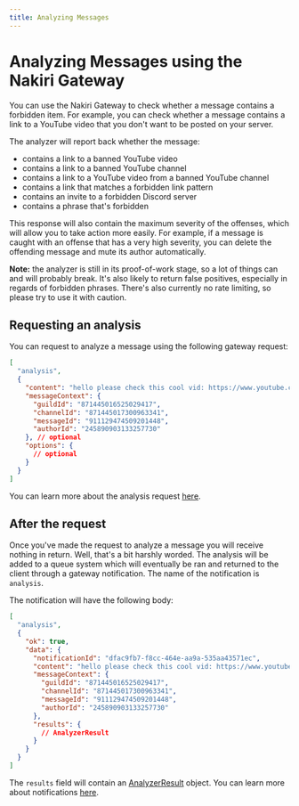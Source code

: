 ```yaml
---
title: Analyzing Messages
---
```



# Analyzing Messages using the Nakiri Gateway

You can use the Nakiri Gateway to check whether a message contains a forbidden
item. For example, you can check whether a message contains a link to a YouTube
video that you don't want to be posted on your server.

The analyzer will report back whether the message:

- contains a link to a banned YouTube video
- contains a link to a banned YouTube channel
- contains a link to a YouTube video from a banned YouTube channel
- contains a link that matches a forbidden link pattern
- contains an invite to a forbidden Discord server
- contains a phrase that's forbidden

This response will also contain the maximum severity of the offenses, which will
allow you to take action more easily. For example, if a message is caught with
an offense that has a very high severity, you can delete the offending message
and mute its author automatically.

**Note:** the analyzer is still in its proof-of-work stage, so a lot of things
can and will probably break. It's also likely to return false positives,
especially in regards of forbidden phrases. There's also currently no rate
limiting, so please try to use it with caution.

## Requesting an analysis

You can request to analyze a message using the following gateway request:

```json
[
  "analysis",
  {
    "content": "hello please check this cool vid: https://www.youtube.com/watch?v=dQw4w9WgXcQ",
    "messageContext": {
      "guildId": "871445016525029417",
      "channelId": "871445017300963341",
      "messageId": "911129474509201448",
      "authorId": "245890903133257730"
    }, // optional
    "options": {
      // optional
    }
  }
]
```

You can learn more about the analysis request [here](/docs/gateway/analyzer/objects/AnalysisRequest).

## After the request

Once you've made the request to analyze a message you will receive nothing in
return. Well, that's a bit harshly worded. The analysis will be added to a queue
system which will eventually be ran and returned to the client through a gateway
notification. The name of the notification is `analysis`.

The notification will have the following body:

```json
[
  "analysis",
  {
    "ok": true,
    "data": {
      "notificationId": "dfac9fb7-f8cc-464e-aa9a-535aa43571ec",
      "content": "hello please check this cool vid: https://www.youtube.com/watch?v=dQw4w9WgXcQ",
      "messageContext": {
        "guildId": "871445016525029417",
        "channelId": "871445017300963341",
        "messageId": "911129474509201448",
        "authorId": "245890903133257730"
      },
      "results": {
        // AnalyzerResult
      }
    }
  }
]
```

The `results` field will contain an [AnalyzerResult](/docs/gateway/analyzer/objects/AnalyzerResult)
object. You can learn more about notifications [here](/docs/gateway/notifications).

